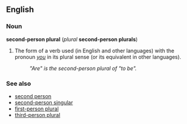 ==English==
===Noun===
'''second-person plural''' (''plural'' '''second-person plurals''')

#The form of a verb used (in English and other languages) with the pronoun ''[[you]]'' in its plural sense (or its equivalent in other languages).
#:''"Are" is the second-person plural of "to be".''

===See also===
*[[second person]]
*[[second-person singular]]
*[[first-person plural]]
*[[third-person plural]]